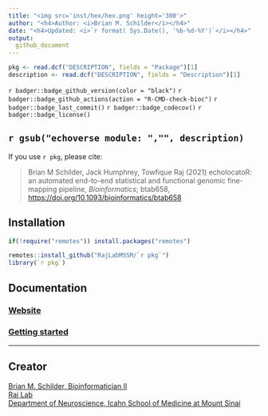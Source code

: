 ```yaml
---
title: "<img src='inst/hex/hex.png' height='300'>"
author: "<h4>Author: <i>Brian M. Schilder</i></h4>" 
date: "<h4>Updated: <i>`r format( Sys.Date(), '%b-%d-%Y')`</i></h4>"
output:
  github_document
---
```


```r
pkg <- read.dcf("DESCRIPTION", fields = "Package")[1]
description <- read.dcf("DESCRIPTION", fields = "Description")[1]
```


<!-- badges: start -->
`r badger::badge_github_version(color = "black")` 
`r badger::badge_github_actions(action = "R-CMD-check-bioc")`
`r badger::badge_last_commit()`
`r badger::badge_codecov()` 
`r badger::badge_license()` 
<!-- badges: end -->

## `r gsub("echoverse module: ","", description)`

If you use ``r pkg``, please cite: 

> Brian M Schilder, Jack Humphrey, Towfique Raj (2021) 
echolocatoR: an automated end-to-end statistical and functional genomic
fine-mapping pipeline, *Bioinformatics*; btab658, [https://doi.org/10.1093/bioinformatics/btab658](https://doi.org/10.1093/bioinformatics/btab658)

## Installation 

```R
if(!require("remotes")) install.packages("remotes")

remotes::install_github("RajLabMSSM/`r pkg`")
library(`r pkg`)
```
## Documentation 

### [Website](https://rajlabmssm.github.io/`r pkg`) 
### [Getting started](https://rajlabmssm.github.io/`r pkg`/articles/`r pkg`) 

<hr>

## Creator

<a href="https://bschilder.github.io/BMSchilder/" target="_blank">Brian
M. Schilder, Bioinformatician II</a>  
<a href="https://rajlab.org" target="_blank">Raj Lab</a>  
<a href="https://icahn.mssm.edu/about/departments/neuroscience" target="_blank">Department
of Neuroscience, Icahn School of Medicine at Mount Sinai</a>  
